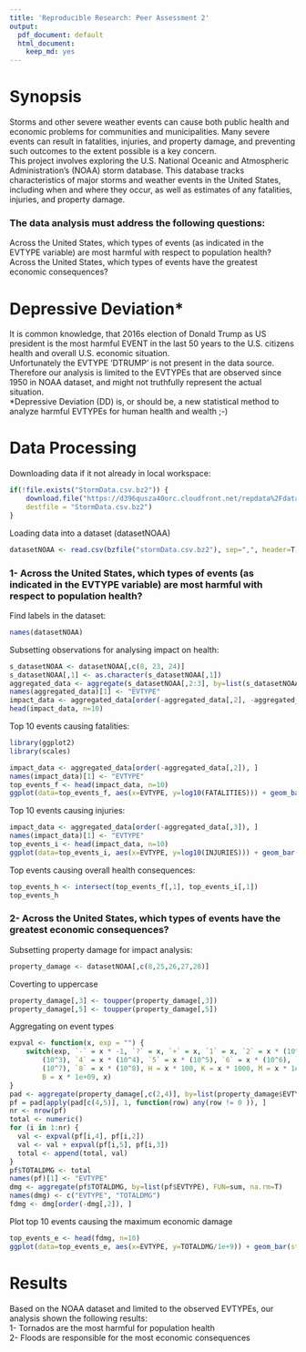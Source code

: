```yaml
---
title: 'Reproducible Research: Peer Assessment 2'
output:
  pdf_document: default
  html_document:
    keep_md: yes
---
```


# Synopsis

Storms and other severe weather events can cause both public health and economic problems for communities and municipalities. Many severe events can result in fatalities, injuries, and property damage, and preventing such outcomes to the extent possible is a key concern.  
This project involves exploring the U.S. National Oceanic and Atmospheric Administration's (NOAA) storm database. This database tracks characteristics of major storms and weather events in the United States, including when and where they occur, as well as estimates of any fatalities, injuries, and property damage.  

### The data analysis must address the following questions:  

Across the United States, which types of events (as indicated in the EVTYPE variable) are most harmful with respect to population health?  
Across the United States, which types of events have the greatest economic consequences?  

# Depressive Deviation*  

It is common knowledge, that 2016s election of Donald Trump as US president is the most harmful EVENT in the last 50 years to the U.S. citizens health and overall U.S. economic situation.  
Unfortunately the EVTYPE 'DTRUMP' is not present in the data source.  
Therefore our analysis is limited to the EVTYPEs that are observed since 1950 in NOAA dataset, and might not truthfully represent the actual situation.  
*Depressive Deviation (DD) is, or should be, a new statistical method to analyze harmful EVTYPEs for human health and wealth ;-)  


# Data Processing

Downloading data if it not already in local workspace:
```r
if(!file.exists("StormData.csv.bz2")) {
    download.file("https://d396qusza40orc.cloudfront.net/repdata%2Fdata%2FStormData.csv.bz2",
    destfile = "StormData.csv.bz2")
}
```
Loading data into a dataset (datasetNOAA)
```r
datasetNOAA <- read.csv(bzfile("stormData.csv.bz2"), sep=",", header=T)
```
### 1- Across the United States, which types of events (as indicated in the EVTYPE variable) are most harmful with respect to population health?

Find labels in the dataset:
```r
names(datasetNOAA)

```
Subsetting observations for analysing impact on health:  
```r
s_datasetNOAA <- datasetNOAA[,c(8, 23, 24)]
s_datasetNOAA[,1] <- as.character(s_datasetNOAA[,1])
aggregated_data <- aggregate(s_datasetNOAA[,2:3], by=list(s_datasetNOAA$EVTYPE), FUN=sum, na.rm=T)
names(aggregated_data)[1] <- "EVTYPE"
impact_data <- aggregated_data[order(-aggregated_data[,2], -aggregated_data[,3]), ]
head(impact_data, n=10)
```
Top 10 events causing fatalities:  
```r
library(ggplot2)
library(scales)

impact_data <- aggregated_data[order(-aggregated_data[,2]), ]
names(impact_data)[1] <- "EVTYPE"
top_events_f <- head(impact_data, n=10)
ggplot(data=top_events_f, aes(x=EVTYPE, y=log10(FATALITIES))) + geom_bar(stat = "identity", fill="#008080", colour="black") + theme(axis.text.x = element_text(angle = 90, hjust = 1)) + ggtitle("Top 10 events causing fatalities") + labs(y=expression(Fatalities), x="Event Type") 

```
Top 10 events causing injuries:  
```r
impact_data <- aggregated_data[order(-aggregated_data[,3]), ]
names(impact_data)[1] <- "EVTYPE"
top_events_i <- head(impact_data, n=10)
ggplot(data=top_events_i, aes(x=EVTYPE, y=log10(INJURIES))) + geom_bar(stat = "identity", fill="#008080", colour="black") + theme(axis.text.x = element_text(angle = 90, hjust = 1)) + ggtitle("Top 10 events causing injuries") + labs(y=expression(log[10](Injuries)), x="Event Type") 
```

Top events causing overall health consequences:  
```r
top_events_h <- intersect(top_events_f[,1], top_events_i[,1])
top_events_h
```
### 2- Across the United States, which types of events have the greatest economic consequences?
Subsetting property damage for impact analysis:
```r
property_damage <- datasetNOAA[,c(8,25,26,27,28)]
```
Coverting to uppercase
```r
property_damage[,3] <- toupper(property_damage[,3])
property_damage[,5] <- toupper(property_damage[,5])
```
Aggregating on event types  
```r
expval <- function(x, exp = "") {
    switch(exp, `-` = x * -1, `?` = x, `+` = x, `1` = x, `2` = x * (10^2), `3` = x * 
        (10^3), `4` = x * (10^4), `5` = x * (10^5), `6` = x * (10^6), `7` = x * 
        (10^7), `8` = x * (10^8), H = x * 100, K = x * 1000, M = x * 1e+06, 
        B = x * 1e+09, x)
}
pad <- aggregate(property_damage[,c(2,4)], by=list(property_damage$EVTYPE, property_damage$PROPDMGEXP, property_damage$CROPDMGEXP), FUN=sum, na.rm=T)
pf = pad[apply(pad[c(4,5)], 1, function(row) any(row != 0 )), ]
nr <- nrow(pf)
total <- numeric()
for (i in 1:nr) {
  val <- expval(pf[i,4], pf[i,2])
  val <- val + expval(pf[i,5], pf[i,3])
  total <- append(total, val)
}
pf$TOTALDMG <- total
names(pf)[1] <- "EVTYPE"
dmg <- aggregate(pf$TOTALDMG, by=list(pf$EVTYPE), FUN=sum, na.rm=T)
names(dmg) <- c("EVTYPE", "TOTALDMG")
fdmg <- dmg[order(-dmg[,2]), ]
```

Plot top 10 events causing the maximum economic damage  
```r
top_events_e <- head(fdmg, n=10)
ggplot(data=top_events_e, aes(x=EVTYPE, y=TOTALDMG/1e+9)) + geom_bar(stat = "identity", fill="#008080", colour="black") + theme(axis.text.x = element_text(angle = 90, hjust = 1)) + ggtitle("Top 10 events with economical consequences") + labs(y="Economic Damage(in Billion Dollars)", x="Event Type")
```

# Results
Based on the NOAA dataset and limited to the observed EVTYPEs, our analysis shown the following results:  
1- Tornados are the most harmful for population health  
2- Floods are responsible for the most economic consequences  

